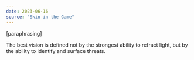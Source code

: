 ```yaml
---
date: 2023-06-16
source: "Skin in the Game"
---
```


[paraphrasing]

The best vision is defined not by the strongest ability to refract light, but by the ability to identify and surface threats.
